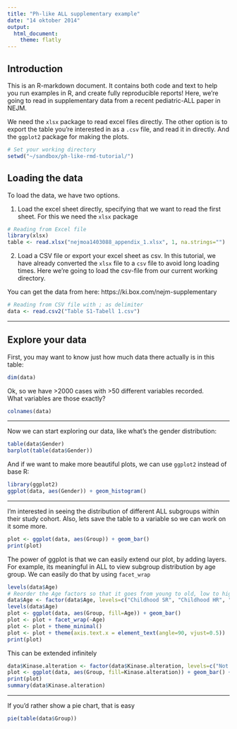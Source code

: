 ```yaml
---
title: "Ph-like ALL supplementary example"
date: "14 oktober 2014"
output:
  html_document:
    theme: flatly
---
```


## Introduction

This is an R-markdown document. It contains both code and text to help you run examples in R, and create fully reproducible reports!
Here, we're going to read in supplementary data from a recent pediatric-ALL paper in NEJM.

We need the `xlsx` package to read excel files directly. The other option is to export the table you're interested in as a `.csv` file, and read it in directly. 
And the `ggplot2` package for making the plots. 

```r
# Set your working directory
setwd("~/sandbox/ph-like-rmd-tutorial/")
```

## Loading the data

To load the data, we have two options.

1. Load the excel sheet directly, specifying that we want to read the first sheet. For this we need the `xlsx` package
```r
# Reading from Excel file
library(xlsx)
table <- read.xlsx("nejmoa1403088_appendix_1.xlsx", 1, na.strings="")
```

2. Load a CSV file or export your excel sheet as csv. In this tutorial, we have already converted the `xlsx` file to a `csv` file to avoid long loading times. Here we're going to load the csv-file from our current working directory.

You can get the data from here: https://ki.box.com/nejm-supplementary

```r
# Reading from CSV file with ; as delimiter
data <- read.csv2("Table S1-Tabell 1.csv")
```

***

## Explore your data

First, you may want to know just how much data there actually is in this table: 
```r
dim(data)
```

Ok, so we have >2000 cases with >50 different variables recorded.     
What variables are those exactly? 

```r
colnames(data)
```

*** 

Now we can start exploring our data, like what's the gender distribution: 
```r
table(data$Gender)
barplot(table(data$Gender))
```

And if we want to make more beautiful plots, we can use `ggplot2` instead of base R:
```r
library(ggplot2)
ggplot(data, aes(Gender)) + geom_histogram()
```

***

I'm interested in seeing the distribution of different ALL subgroups within their study cohort. 
Also, lets save the table to a variable so we can work on it some more.
```r
plot <- ggplot(data, aes(Group)) + geom_bar()
print(plot)
```

The power of ggplot is that we can easily extend our plot, by adding layers.   
For example, its meaningful in ALL to view subgroup distribution by age group. We can easily do that by using `facet_wrap`
```r
levels(data$Age)
# Reorder the Age factors so that it goes from young to old, low to high risk
data$Age <- factor(data$Age, levels=c("Childhood SR", "Childhood HR", "Adolescent", "Young adult"))
levels(data$Age)
plot <- ggplot(data, aes(Group, fill=Age)) + geom_bar()
plot <- plot + facet_wrap(~Age)
plot <- plot + theme_minimal()
plot <- plot + theme(axis.text.x = element_text(angle=90, vjust=0.5))
print(plot)
```

This can be extended infinitely
```r
data$Kinase.alteration <- factor(data$Kinase.alteration, levels=c("Not tested", "No", "Unknown", "Yes"))
plot <- ggplot(data, aes(Group, fill=Kinase.alteration)) + geom_bar() + facet_wrap(~ Cohort)
print(plot)
summary(data$Kinase.alteration)
```

***

If you'd rather show a pie chart, that is easy

```r
pie(table(data$Group))
```

